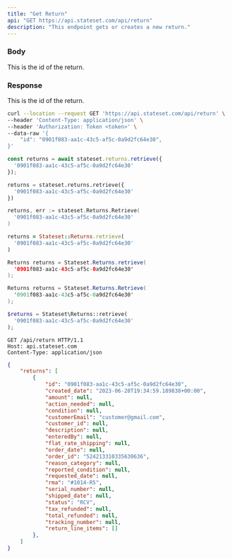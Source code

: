 ```yaml
---
title: "Get Return"
api: "GET https://api.stateset.com/api/return"
description: "This endpoint gets or creates a new return."
---
```


### Body

<ParamField body="id" type="string">
  This is the id of the return.
</ParamField>

### Response

<ResponseField name="id" type="string">
  This is the id of the return.
</ResponseField>

<RequestExample>

```bash Example Request
curl --location --request GET 'https://api.stateset.com/api/return' \
--header 'Content-Type: application/json' \
--header 'Authorization: Token <token>' \
--data-raw '{
    "id": "0901f083-aa1c-43c5-af5c-0a9d2fc64e30",
}'
```

```js Node.js
const returns = await stateset.returns.retrieve({
  '0901f083-aa1c-43c5-af5c-0a9d2fc64e30'
});
```
```py Python
returns = stateset.returns.retrieve({
  '0901f083-aa1c-43c5-af5c-0a9d2fc64e30'
})
```
```go Golang 
returns, err := stateset.Returns.Retrieve(
  '0901f083-aa1c-43c5-af5c-0a9d2fc64e30'
)
```
```ruby Ruby
returns = Stateset::Returns.retrieve(
  '0901f083-aa1c-43c5-af5c-0a9d2fc64e30'
)
```
```java Java
Returns returns = Stateset.Returns.retrieve(
  '0901f083-aa1c-43c5-af5c-0a9d2fc64e30'
);
```
```csharp C#
Returns returns = Stateset.Returns.Retrieve(
  '0901f083-aa1c-43c5-af5c-0a9d2fc64e30'
);
```
```php PHP
$returns = Stateset\Returns::retrieve(
  '0901f083-aa1c-43c5-af5c-0a9d2fc64e30'
);
```
```http HTTP
GET /api/return HTTP/1.1
Host: api.stateset.com
Content-Type: application/json
```

</RequestExample>

<ResponseExample>

```json Response
{
    "returns": [
        {
            "id": "0901f083-aa1c-43c5-af5c-0a9d2fc64e30",
            "created_date": "2023-06-28T19:34:59.189838+00:00",
            "amount": null,
            "action_needed": null,
            "condition": null,
            "customerEmail": "customer@gmail.com",
            "customer_id": null,
            "description": null,
            "enteredBy": null,
            "flat_rate_shipping": null,
            "order_date": null,
            "order_id": "524213310335630636",
            "reason_category": null,
            "reported_condition": null,
            "requested_date": null,
            "rma": "#1014-R5",
            "serial_number": null,
            "shipped_date": null,
            "status": "RCV",
            "tax_refunded": null,
            "total_refunded": null,
            "tracking_number": null,
            "return_line_items": []
        },
    ]
}   
```

</ResponseExample>
